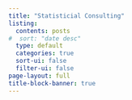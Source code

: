 ```yaml
---
title: "Statisticial Consulting"
listing:
  contents: posts
#  sort: "date desc"
  type: default
  categories: true
  sort-ui: false
  filter-ui: false
page-layout: full
title-block-banner: true
---
```

